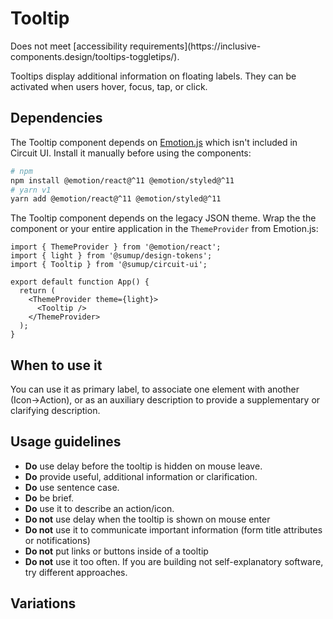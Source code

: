 
<Meta of={Stories} />

# Tooltip

<Status variant="legacy">
  Does not meet [accessibility requirements](https://inclusive-components.design/tooltips-toggletips/).
</Status>

Tooltips display additional information on floating labels.
They can be activated when users hover, focus, tap, or click.

## Dependencies

The Tooltip component depends on [Emotion.js](https://github.com/emotion-js/emotion) which isn't included in Circuit UI. Install it manually before using the components:

```bash
# npm
npm install @emotion/react@^11 @emotion/styled@^11
# yarn v1
yarn add @emotion/react@^11 @emotion/styled@^11
```

The Tooltip component depends on the legacy JSON theme. Wrap the the component or your entire application in the `ThemeProvider` from Emotion.js:

```tsx
import { ThemeProvider } from '@emotion/react';
import { light } from '@sumup/design-tokens';
import { Tooltip } from '@sumup/circuit-ui';

export default function App() {
  return (
    <ThemeProvider theme={light}>
      <Tooltip />
    </ThemeProvider>
  );
}
```

<Story of={Stories.Base} />

<Props />

## When to use it

You can use it as primary label, to associate one element with another (Icon→Action), or
as an auxiliary description to provide a supplementary or clarifying description.

## Usage guidelines

- **Do** use delay before the tooltip is hidden on mouse leave.
- **Do** provide useful, additional information or clarification.
- **Do** use sentence case.
- **Do** be brief.
- **Do** use it to describe an action/icon.
- **Do not** use delay when the tooltip is shown on mouse enter
- **Do not** use it to communicate important information (form title attributes or notifications)
- **Do not** put links or buttons inside of a tooltip
- **Do not** use it too often. If you are building not self-explanatory software, try different approaches.

## Variations

<Story of={Stories.TopLeft} />

<Story of={Stories.BottomRight} />

<Story of={Stories.LeftCenter} />
